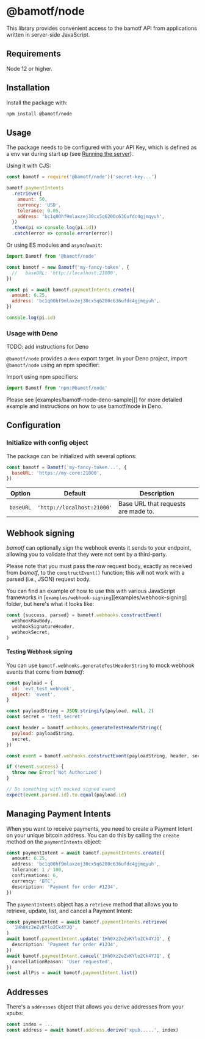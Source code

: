 # @bamotf/node

This library provides convenient access to the bamotf API from applications
written in server-side JavaScript.

## Requirements

Node 12 or higher.

## Installation

Install the package with:

```sh npm2yarn
npm install @bamotf/node
```

## Usage

The package needs to be configured with your API Key, which is defined as a env
var during start up (see
[Running the server](../../README.md#1-running-the-server)).

Using it with CJS:

```js
const bamotf = require('@bamotf/node')('secret-key...')

bamotf.paymentIntents
  .retrieve({
    amount: 50,
    currency: 'USD',
    tolerance: 0.05,
    address: 'bc1q00hf9mlaxzej30cx5q6200c636ufdc4gjmqyuh',
  })
  .then(pi => console.log(pi.id))
  .catch(error => console.error(error))
```

Or using ES modules and `async`/`await`:

```js
import Bamotf from '@bamotf/node'

const bamotf = new Bamotf('my-fancy-token', {
  //   baseURL: 'http://localhost:21000',
})

const pi = await bamotf.paymentIntents.create({
  amount: 6.25,
  address: 'bc1q00hf9mlaxzej30cx5q6200c636ufdc4gjmqyuh',
})

console.log(pi.id)
```

### Usage with Deno

TODO: add instructions for Deno

`@bamotf/node` provides a `deno` export target. In your Deno project, import
`@bamotf/node` using an npm specifier:

Import using npm specifiers:

```js
import Bamotf from 'npm:@bamotf/node'
```

Please see [examples/bamotf-node-deno-sample][] for more detailed example and
instructions on how to use bamotf/node in Deno.

## Configuration

### Initialize with config object

The package can be initialized with several options:

```js
const bamotf = Bamotf('my-fancy-token...', {
  baseURL: 'https://my-core:21000',
})
```

| Option    | Default                    | Description                         |
| --------- | -------------------------- | ----------------------------------- |
| `baseURL` | `'http://localhost:21000'` | Base URL that requests are made to. |

## Webhook signing

_bamotf_ can optionally sign the webhook events it sends to your endpoint,
allowing you to validate that they were not sent by a third-party.

Please note that you must pass the _raw_ request body, exactly as received from
_bamotf_, to the `constructEvent()` function; this will not work with a parsed
(i.e., JSON) request body.

You can find an example of how to use this with various JavaScript frameworks in
[`examples/webhook-signing`][examples/webhook-signing] folder, but here's what
it looks like:

```js
const {success, parsed} = bamotf.webhooks.constructEvent(
  webhookRawBody,
  webhookSignatureHeader,
  webhookSecret,
)
```

#### Testing Webhook signing

You can use `bamotf.webhooks.generateTestHeaderString` to mock webhook events
that come from _bamotf_:

```js
const payload = {
  id: 'evt_test_webhook',
  object: 'event',
}

const payloadString = JSON.stringify(payload, null, 2)
const secret = 'test_secret'

const header = bamotf.webhooks.generateTestHeaderString({
  payload: payloadString,
  secret,
})

const event = bamotf.webhooks.constructEvent(payloadString, header, secret)

if (!event.success) {
  throw new Error('Not Authorized')
}

// Do something with mocked signed event
expect(event.parsed.id).to.equal(payload.id)
```

## Managing Payment Intents

When you want to receive payments, you need to create a Payment Intent on your
unique bitcoin address. You can do this by calling the `create` method on the
`paymentIntents` object:

```ts
const paymentIntent = await bamotf.paymentIntents.create({
  amount: 6.25,
  address: 'bc1q00hf9mlaxzej30cx5q6200c636ufdc4gjmqyuh',
  tolerance: 1 / 100,
  confirmations: 6,
  currency: 'BTC',
  description: 'Payment for order #1234',
})
```

The `paymentIntents` object has a `retrieve` method that allows you to retrieve,
update, list, and cancel a Payment Intent:

```ts
const paymentIntent = await bamotf.paymentIntents.retrieve(
  '1Hh0Xz2eZvKYlo2Ck4YJQ',
)
await bamotf.paymentIntent.update('1Hh0Xz2eZvKYlo2Ck4YJQ', {
  description: 'Payment for order #1234',
})
await bamotf.paymentIntent.cancel('1Hh0Xz2eZvKYlo2Ck4YJQ', {
  cancellationReason: 'User requested',
})
const allPis = await bamotf.paymentIntent.list()
```

## Addresses

There's a `addresses` object that allows you derive addresses from your xpubs:

```ts
const index = ...
const address = await bamotf.address.derive('xpub.....', index)
```
